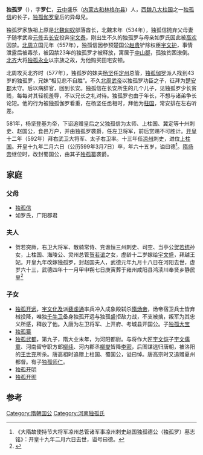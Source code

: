 '''独孤罗'''（{{bd|534年||599年||独孤}}），字'''罗仁'''，[[云中郡|云中]]盛乐（[[内蒙古|内蒙古]][[和林格尔县|和林格尔县]]）人，[[西魏八大柱国|西魏八大柱国]]之一[[独孤信|独孤信]]的长子，[[独孤伽罗|独孤伽罗]]皇后的异母兄。

独孤罗家族祖上原是[[北魏|北魏]][[匈奴|匈奴]]部落酋长，北魏末年（534年），独孤信抛弃父母妻子随孝武帝[[元修|元修]]去[[长安|长安]]投奔[[宇文泰|宇文泰]]，刚出生不久的独孤罗与母亲如罗氏因此被[[高欢|高欢]]囚禁。[[北周|北周]]立国元年（557年），独孤信因参预楚国公[[赵贵|赵贵]]铲除权臣[[宇文护|宇文护]]，事情泄露后被毒杀，被囚禁23年的独孤罗才被释放，寓居于[[中山郡|中山郡]]，孤独贫困潦倒。[[北齐|北齐]]大将[[独孤永业|独孤永业]]以宗族之故，为他购买田宅安顿。

北周攻灭北齐时（577年），独孤罗的妹夫[[杨坚|杨坚]]任[[定州|定州]]总管，[[独孤伽罗|独孤伽罗]]派人找到43岁的独孤罗，兄妹“相见悲不自胜”。不久[[北周武帝|北周武帝]]以独孤罗功臣之子，征拜为[[楚安郡|楚安郡]]太守。后以病辞官，回到长安。独孤信在长安所生的几个儿子，见独孤罗少长贫贱，每每对其轻视羞辱，不以兄长之礼对待。独孤罗也由于年长，不想与诸弟争长论短。他的行为被独孤伽罗看重，在杨坚任丞相时，拜他为[[柱国|柱国]]，常安排在左右听差。

581年，杨坚登基为帝，下诏追赠皇后之父独孤信为太师、上柱国、冀定等十州刺史、赵国公，食邑万户，并由独孤罗袭爵，任左卫将军，前后赏赐不可胜计。[[开皇|开皇]]十二年（592年）拜右武卫大将军、太子右卫率。十三年任[[凉州|凉州]]刺史，进位[[上柱国|上柱国]]。开皇十九年二月六日（公历599年3月7日）卒，年六十五岁，谥曰德<ref>《大隋故使持节大将军凉州总管诸军事凉州刺史赵国独孤德公（独孤罗）墓志铭》：开皇十九年二月六日去世，谥号曰德。</ref>。[[隋炀帝|隋炀帝]]继位时，改封蜀国公，由其子[[独孤纂|独孤纂]]袭爵。

==家庭==
===父母===
*[[独孤信|独孤信]]
*如罗氏，广阳郡君

===夫人===
*贺若突厥，右卫大将军、散骑常侍、兖谯恒三州刺史、司空、当亭公[[贺若统|贺若统]]孙女，上柱国、海陵公、灵州总管[[贺若谊|贺若谊]]之女，虚龄十二岁嫁给[[宇文盛_(越王)|宇文盛]]，拜越王妃。开皇九年改嫁独孤罗，封赵国夫人，武德元年九月十八日在河阳去世，虚岁六十三，武德四年十一月甲申朔七日庚寅葬于雍州咸阳县鸿渎川奉贤乡静民里<ref>{{Cite book | author =故宫博物院等 | title = 《新中国出土墓志·陕西卷〔肆〕》 | location = 北京市| publisher = 文物出版社| date= 2021年10月 | pages =52 |ISBN =9787501072675| accessdate = 2021-01-30 | url = | language= zh-hant| quote = }}</ref>

===子女===
*[[独孤开远|独孤开远]]，[[宇文化及|宇文化及]]派[[裴虔通|裴虔通]]率兵冲入成象殿弑杀[[隋炀帝|隋炀帝]]，炀帝宿卫兵士皆弃械投降，唯独[[千牛卫|千牛卫]]备身独孤开远与独孤盛拒敌力战，不支被擒，叛军为其忠义所感，释放了他。入唐为左卫将军、上开府、考城县开国公。子[[独孤大宝|独孤大宝]]
*[[独孤纂|独孤纂]]
*[[独孤武都|独孤武都]]，第九子，隋大业末年，为河阳都尉。与将作大匠[[宇文恺|宇文恺]]子[[宇文儒童|宇文儒童]]、河南留守职方郎[[柳续|柳续]]、河内郡丞[[柳燮|柳燮]]皆降[[李密_(隋朝)|李密]]，后图谋逃归唐朝，被洛阳的[[王世充|王世充]]所杀。唐高祖时追赠上柱国、蜀国公，谥曰悼。唐高宗时又追赠夏州都督。有子[[独孤师仁|独孤师仁]]。
*[[独孤开明|独孤开明]]
*[[独孤开彻|独孤开彻]]

==参考==
{{reflist}}

[[Category:隋朝国公|Category:隋朝国公]]
[[Category:河南独孤氏|Category:河南独孤氏]]